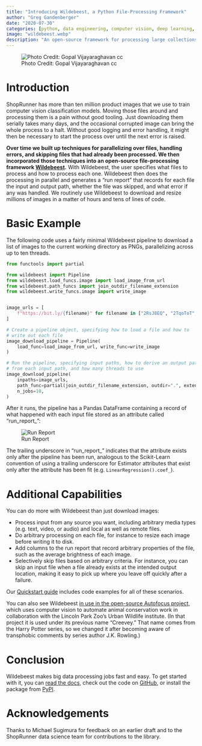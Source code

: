 ```yaml
---
title: "Introducing Wildebeest, a Python File-Processing Framework"
author: "Greg Gandenberger"
date: "2020-07-30"
categories: [python, data engineering, computer vision, deep learning, wildebeest, oss]
image: "wildebeest.webp"
description: "An open-source framework for processing large collections of files in parallel with good error handling and logging."
---
```


![Photo Credit: Gopal Vijayaraghavan cc](wildebeest.webp)

# Introduction

ShopRunner has more than ten million product images that we use to train computer vision classification models. Moving those files around and processing them is a pain without good tooling. Just downloading them serially takes many days, and the occasional corrupted image can bring the whole process to a halt. Without good logging and error handling, it might then be necessary to start the process over until the next error is raised.

**Over time we built up techniques for parallelizing over files, handling errors, and skipping files that had already been processed. We then incorporated those techniques into an open-source file-processing framework [Wildebeest](https://github.com/ShopRunner/wildebeest).** With Wildebeest, the user specifies what files to process and how to process each one. Wildebeest then does the processing in parallel and generates a "run report" that records for each file the input and output path, whether the file was skipped, and what error if any was handled. We routinely use Wildebeest to download and resize millions of images in a matter of hours and tens of lines of code.

# Basic Example

The following code uses a fairly minimal Wildebeest pipeline to download a list of images to the current working directory as PNGs, parallelizing across up to ten threads.

```python
from functools import partial

from wildebeest import Pipeline
from wildebeest.load_funcs.image import load_image_from_url
from wildebeest.path_funcs import join_outdir_filename_extension
from wildebeest.write_funcs.image import write_image


image_urls = [
    f"https://bit.ly/{filename}" for filename in ["2RsJ8EQ", "2TqoToT", "2VocS58"]
]

# Create a pipeline object, specifying how to load a file and how to
# write out each file
image_download_pipeline = Pipeline(
    load_func=load_image_from_url, write_func=write_image
)

# Run the pipeline, specifying input paths, how to derive an output path
# from each input path, and how many threads to use
image_download_pipeline(
    inpaths=image_urls,
    path_func=partial(join_outdir_filename_extension, outdir=".", extension=".png"),
    n_jobs=10,
)
```

After it runs, the pipeline has a Pandas DataFrame containing a record of what happened with each input file stored as an attribute called "run_report_":

![Run Report](run_report.webp)

The trailing underscore in "run_report_" indicates that the attribute exists only after the pipeline has been run, analogous to the Scikit-Learn convention of using a trailing underscore for Estimator attributes that exist only after the attribute has been fit (e.g. `LinearRegression().coef_`).

# Additional Capabilities

You can do more with Wildebeest than just download images:

* Process input from any source you want, including arbitrary media types (e.g. text, video, or audio) and local as well as remote files.
* Do arbitrary processing on each file, for instance to resize each image before writing it to disk.
* Add columns to the run report that record arbitrary properties of the file, such as the average brightness of each image.
* Selectively skip files based on arbitrary criteria. For instance, you can skip an input file when a file already exists at the intended output location, making it easy to pick up where you leave off quickly after a failure.

Our [Quickstart guide](https://wildebeest-library.readthedocs.io/en/latest/quickstart.html) includes code examples for all of these scenarios.

You can also see Wildebeest [in use in the open-source Autofocus project](https://github.com/uptake/autofocus/blob/master/autofocus/build_dataset/lpz_2016_2017/process_raw.py), which uses computer vision to automate animal conservation work in collaboration with the Lincoln Park Zoo's Urban Wildlife institute. (In that project it is used under its previous name "Creevey." That name comes from the Harry Potter series, so we changed it after becoming aware of transphobic comments by series author J.K. Rowling.)

# Conclusion

Wildebeest makes big data processing jobs fast and easy. To get started with it, you can [read the docs](https://wildebeest-library.readthedocs.io/en/latest/index.html), check out the code on [GitHub](https://github.com/ShopRunner/wildebeest), or install the package from [PyPI](https://pypi.org/project/wildebeest/).

# Acknowledgements

Thanks to Michael Sugimura for feedback on an earlier draft and to the ShopRunner data science team for contributions to the library.